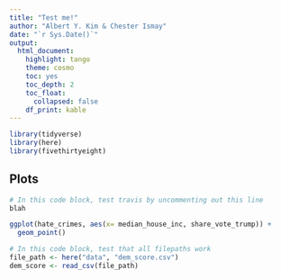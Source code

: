 ```yaml
---
title: "Test me!"
author: "Albert Y. Kim & Chester Ismay"
date: "`r Sys.Date()`"
output:
  html_document:
    highlight: tango
    theme: cosmo
    toc: yes
    toc_depth: 2
    toc_float:
      collapsed: false
    df_print: kable
---
```


```r
library(tidyverse)
library(here)
library(fivethirtyeight)
```

## Plots

```r
# In this code block, test travis by uncommenting out this line
blah

ggplot(hate_crimes, aes(x= median_house_inc, share_vote_trump)) +
  geom_point()
```

```r
# In this code block, test that all filepaths work
file_path <- here("data", "dem_score.csv")
dem_score <- read_csv(file_path)
```



